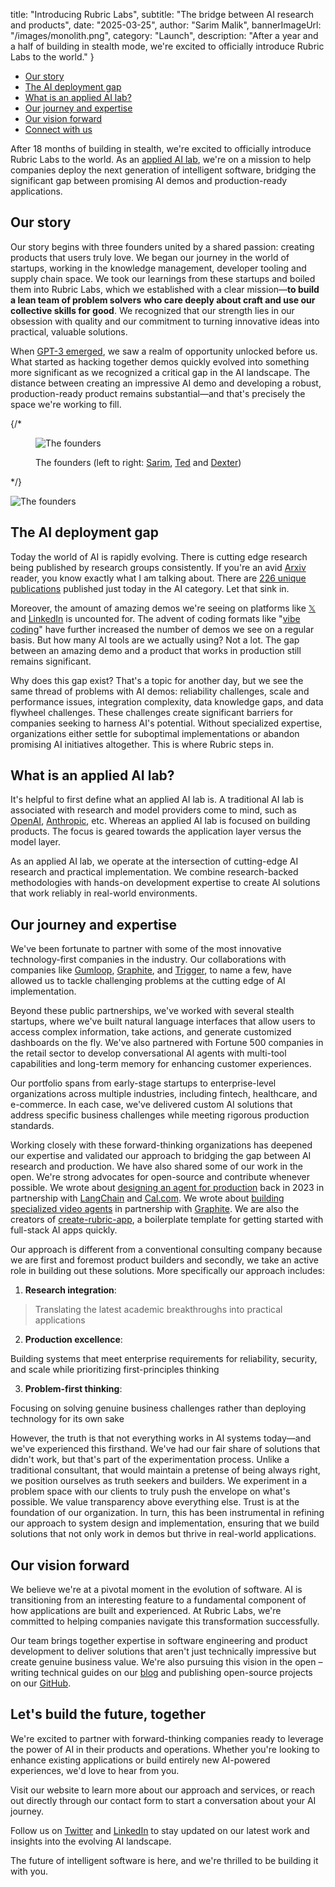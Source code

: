   title: "Introducing Rubric Labs",
  subtitle: "The bridge between AI research and products",
  date: "2025-03-25",
  author: "Sarim Malik",
  bannerImageUrl: "/images/monolith.png",
  category: "Launch",
  description: "After a year and a half of building in stealth mode, we're excited to officially introduce Rubric Labs to the world."
}

- [Our story](#our-story)
- [The AI deployment gap](#the-ai-deployment-gap)
- [What is an applied AI lab?](#what-is-an-applied-ai-lab)
- [Our journey and expertise](#our-journey-and-expertise)
- [Our vision forward](#our-vision-forward)
- [Connect with us](#lets-build-the-future-together)

After 18 months of building in stealth, we're excited to officially introduce Rubric Labs to the world. As an [applied AI lab](#what-is-an-applied-ai-lab), we're on a mission to help companies deploy the next generation of intelligent software, bridging the significant gap between promising AI demos and production-ready applications.

## Our story

Our story begins with three founders united by a shared passion: creating products that users truly love. We began our journey in the world of startups, working in the knowledge management, developer tooling and supply chain space. We took our learnings from these startups and boiled them into Rubric Labs, which we established with a clear mission—**to build a lean team of problem solvers** **who care deeply about craft and use our collective skills for good**. We recognized that our strength lies in our obsession with quality and our commitment to turning innovative ideas into practical, valuable solutions.

When [GPT-3 emerged](https://arxiv.org/pdf/2005.14165), we saw a realm of opportunity unlocked before us. What started as hacking together demos quickly evolved into something more significant as we recognized a critical gap in the AI landscape. The distance between creating an impressive AI demo and developing a robust, production-ready product remains substantial—and that's precisely the space we're working to fill.

{/* <figure className="flex flex-col gap-2 items-center">
  <img src="/images/founders.jpeg" alt="The founders" />
  <figcaption className="text-primary/80 text-sm">The founders (left to right: <a href="http://x.com/sarimrmalik">Sarim</a>, <a href="http://x.com/TedSpare">Ted</a> and <a href="http://x.com/dexterstorey">Dexter</a>)</figcaption>
</figure> */}

![The founders](/images/founders.jpeg "The founders (left to right: Sarim, Ted and Dexter)")

## The AI deployment gap

Today the world of AI is rapidly evolving. There is cutting edge research being published by research groups consistently. If you're an avid [Arxiv](https://arxiv.org) reader, you know exactly what I am talking about. There are [226 unique publications](https://arxiv.org/list/cs.AI/recent?skip=0&show=50) published just today in the AI category. Let that sink in. 

Moreover, the amount of amazing demos we're seeing on platforms like [𝕏](https://x.com/search?q=introducing%20AI&src=typed_query) and [LinkedIn](https://www.linkedin.com/search/results/content/?keywords=introducing%20AI&origin=SWITCH_SEARCH_VERTICAL&sid=\(Qf) is uncounted for. The advent of coding formats like "[vibe coding](https://x.com/karpathy/status/1886192184808149383)" have further increased the number of demos we see on a regular basis. But how many AI tools are we actually using? Not a lot. The gap between an amazing demo and a product that works in production still remains significant.

Why does this gap exist? That's a topic for another day, but we see the same thread of problems with AI demos: reliability challenges, scale and performance issues, integration complexity, data knowledge gaps, and data flywheel challenges. These challenges create significant barriers for companies seeking to harness AI's potential. Without specialized expertise, organizations either settle for suboptimal implementations or abandon promising AI initiatives altogether. This is where Rubric steps in.

## What is an applied AI lab?

It's helpful to first define what an applied AI lab is. A traditional AI lab is associated with research and model providers come to mind, such as [OpenAI](https://openai.com), [Anthropic](https://www.anthropic.com), etc. Whereas an applied AI lab is focused on building products. The focus is geared towards the application layer versus the model layer. 

As an applied AI lab, we operate at the intersection of cutting-edge AI research and practical implementation. We combine research-backed methodologies with hands-on development expertise to create AI solutions that work reliably in real-world environments. 

## Our journey and expertise

We've been fortunate to partner with some of the most innovative technology-first companies in the industry. Our collaborations with companies like [Gumloop](http://gumloop.com/), [Graphite](http://graphite.dev/), and [Trigger](http://trigger.dev/), to name a few, have allowed us to tackle challenging problems at the cutting edge of AI implementation.

Beyond these public partnerships, we've worked with several stealth startups, where we've built natural language interfaces that allow users to access complex information, take actions, and generate customized dashboards on the fly. We've also partnered with Fortune 500 companies in the retail sector to develop conversational AI agents with multi-tool capabilities and long-term memory for enhancing customer experiences. 

Our portfolio spans from early-stage startups to enterprise-level organizations across multiple industries, including fintech, healthcare, and e-commerce. In each case, we've delivered custom AI solutions that address specific business challenges while meeting rigorous production standards.

Working closely with these forward-thinking organizations has deepened our expertise and validated our approach to bridging the gap between AI research and production. We have also shared some of our work in the open. We're strong advocates for open-source and contribute whenever possible. We wrote about [designing an agent for production](https://blog.langchain.dev/how-to-design-an-agent-for-production/) back in 2023 in partnership with [LangChain](https://www.langchain.com/experts) and [Cal.com](https://cal.com). We wrote about [building specialized video agents](https://rubriclabs.com/blog/leveraging-ai-to-create-personalized-video-at-scale) in partnership with [Graphite](https://graphite.dev). We are also the creators of [create-rubric-app](https://github.com/RubricLab/create-rubric-app), a boilerplate template for getting started with full-stack AI apps quickly. 

Our approach is different from a conventional consulting company because we are first and foremost product builders and secondly, we take an active role in building out these solutions. More specifically our approach includes:

1. **Research integration**:

> Translating the latest academic breakthroughs into practical applications

2. **Production excellence**:  

Building systems that meet enterprise requirements for reliability, security, and scale while prioritizing first-principles thinking

3. **Problem-first thinking**:  

Focusing on solving genuine business challenges rather than deploying technology for its own sake

However, the truth is that not everything works in AI systems today—and we've experienced this firsthand. We've had our fair share of solutions that didn't work, but that's part of the experimentation process. Unlike a traditional consultant, that would maintain a pretense of being always right, we position ourselves as truth seekers and builders. We experiment in a problem space with our clients to truly push the envelope on what's possible. We value transparency above everything else. Trust is at the foundation of our organization. In turn, this has been instrumental in refining our approach to system design and implementation, ensuring that we build solutions that not only work in demos but thrive in real-world applications.

## Our vision forward

We believe we're at a pivotal moment in the evolution of software. AI is transitioning from an interesting feature to a fundamental component of how applications are built and experienced. At Rubric Labs, we're committed to helping companies navigate this transformation successfully.

Our team brings together expertise in software engineering and product development to deliver solutions that aren't just technically impressive but create genuine business value. We're also pursuing this vision in the open – writing technical guides on our [blog](https://rubriclabs.com/blog) and publishing open-source projects on our [GitHub](http://github.com/rubricLab).

## Let's build the future, together

We're excited to partner with forward-thinking companies ready to leverage the power of AI in their products and operations. Whether you're looking to enhance existing applications or build entirely new AI-powered experiences, we'd love to hear from you.

Visit our website to learn more about our approach and services, or reach out directly through our contact form to start a conversation about your AI journey.

Follow us on [Twitter](https://x.com/RubricLabs) and [LinkedIn](https://www.linkedin.com/company/96080278/) to stay updated on our latest work and insights into the evolving AI landscape.

The future of intelligent software is here, and we're thrilled to be building it with you. 
